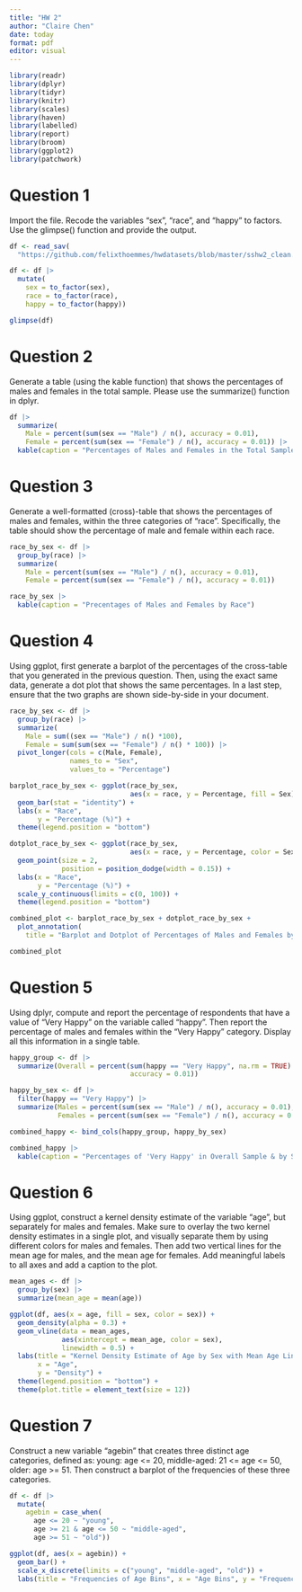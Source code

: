 ```yaml
---
title: "HW 2"
author: "Claire Chen"
date: today
format: pdf
editor: visual
---
```


```r
library(readr)
library(dplyr)
library(tidyr)
library(knitr)
library(scales)
library(haven)
library(labelled)
library(report)
library(broom)
library(ggplot2)
library(patchwork)
```

# Question 1

Import the file. Recode the variables “sex”, “race”, and “happy” to factors. Use the glimpse() function and provide the output.

```r
df <- read_sav(
  "https://github.com/felixthoemmes/hwdatasets/blob/master/sshw2_clean.sav?raw=true")

df <- df |>
  mutate(
    sex = to_factor(sex), 
    race = to_factor(race), 
    happy = to_factor(happy))

glimpse(df)
```

# Question 2

Generate a table (using the kable function) that shows the percentages of males and females in the total sample. Please use the summarize() function in dplyr.

```r
df |>
  summarize(
    Male = percent(sum(sex == "Male") / n(), accuracy = 0.01),
    Female = percent(sum(sex == "Female") / n(), accuracy = 0.01)) |>
  kable(caption = "Percentages of Males and Females in the Total Sample")
```

# Question 3

Generate a well-formatted (cross)-table that shows the percentages of males and females, within the three categories of “race”. Specifically, the table should show the percentage of male and female within each race.

```r
race_by_sex <- df |>
  group_by(race) |>
  summarize(
    Male = percent(sum(sex == "Male") / n(), accuracy = 0.01),
    Female = percent(sum(sex == "Female") / n(), accuracy = 0.01))

race_by_sex |> 
  kable(caption = "Precentages of Males and Females by Race")
```

# Question 4

Using ggplot, first generate a barplot of the percentages of the cross-table that you generated in the previous question. Then, using the exact same data, generate a dot plot that shows the same percentages. In a last step, ensure that the two graphs are shown side-by-side in your document.

```r
race_by_sex <- df |>
  group_by(race) |>
  summarize(
    Male = sum((sex == "Male") / n() *100),
    Female = sum(sum(sex == "Female") / n() * 100)) |>
  pivot_longer(cols = c(Male, Female),
               names_to = "Sex",
               values_to = "Percentage")

barplot_race_by_sex <- ggplot(race_by_sex, 
                              aes(x = race, y = Percentage, fill = Sex)) +
  geom_bar(stat = "identity") +
  labs(x = "Race", 
       y = "Percentage (%)") +
  theme(legend.position = "bottom")

dotplot_race_by_sex <- ggplot(race_by_sex, 
                              aes(x = race, y = Percentage, color = Sex)) +
  geom_point(size = 2, 
             position = position_dodge(width = 0.15)) +
  labs(x = "Race", 
       y = "Percentage (%)") +
  scale_y_continuous(limits = c(0, 100)) +
  theme(legend.position = "bottom")

combined_plot <- barplot_race_by_sex + dotplot_race_by_sex +
  plot_annotation(
    title = "Barplot and Dotplot of Percentages of Males and Females by Race")

combined_plot
```

# Question 5

Using dplyr, compute and report the percentage of respondents that have a value of “Very Happy” on the variable called “happy”. Then report the percentage of males and females within the “Very Happy” category. Display all this information in a single table.

```r
happy_group <- df |>
  summarize(Overall = percent(sum(happy == "Very Happy", na.rm = TRUE) / n(),
                              accuracy = 0.01))

happy_by_sex <- df |>
  filter(happy == "Very Happy") |>
  summarize(Males = percent(sum(sex == "Male") / n(), accuracy = 0.01),
            Females = percent(sum(sex == "Female") / n(), accuracy = 0.01))

combined_happy <- bind_cols(happy_group, happy_by_sex)

combined_happy |>
  kable(caption = "Percentages of 'Very Happy' in Overall Sample & by Sex")
```

# Question 6

Using ggplot, construct a kernel density estimate of the variable “age”, but separately for males and females. Make sure to overlay the two kernel density estimates in a single plot, and visually separate them by using different colors for males and females. Then add two vertical lines for the mean age for males, and the mean age for females. Add meaningful labels to all axes and add a caption to the plot.

```r
mean_ages <- df |>
  group_by(sex) |>
  summarize(mean_age = mean(age))

ggplot(df, aes(x = age, fill = sex, color = sex)) +
  geom_density(alpha = 0.3) +
  geom_vline(data = mean_ages, 
             aes(xintercept = mean_age, color = sex), 
             linewidth = 0.5) +
  labs(title = "Kernel Density Estimate of Age by Sex with Mean Age Lines",
       x = "Age",
       y = "Density") +
  theme(legend.position = "bottom") +
  theme(plot.title = element_text(size = 12))
```

# Question 7

Construct a new variable “agebin” that creates three distinct age categories, defined as: young: age \<= 20, middle-aged: 21 \<= age \<= 50, older: age \>= 51. Then construct a barplot of the frequencies of these three categories.

```r
df <- df |>
  mutate(
    agebin = case_when(
      age <= 20 ~ "young",
      age >= 21 & age <= 50 ~ "middle-aged",
      age >= 51 ~ "old"))

ggplot(df, aes(x = agebin)) +
  geom_bar() +
  scale_x_discrete(limits = c("young", "middle-aged", "old")) +
  labs(title = "Frequencies of Age Bins", x = "Age Bins", y = "Frequency")
```
